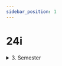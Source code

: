 ```yaml
---
sidebar_position: 1
---
```


# 24i

<Table
  header={['Datum', 'Thema', 'Inhalt']}
  compact
  selectable
  rows={[
  { cells: [ '31.01.2022', '', '' ] },
  { cells: [ '07.02.2022', '', '' ] },
  { cells: [ '14.02.2022', 'Sportwoche', '' ], type: 'holiday' },
  { cells: [ '21.02.2022', '', '' ] },
  { cells: [ '28.02.2022', '', '' ] },
  { cells: [ '07.03.2022', '', '' ] },
  { cells: [ '14.03.2022', '', '' ] },
  { cells: [ '21.03.2022', '', '' ] },
  { cells: [ '28.03.2022', '', '' ] },
  { cells: [ '04.04.2022', 'Sonderwoche', '' ], type: 'holiday' },
  { cells: [ '11.04.2022', 'Frühlingsferien', '' ], type: 'holiday' },
  { cells: [ '18.04.2022', 'Frühlingsferien', '' ], type: 'holiday' },
  { cells: [ '25.04.2022', '', '' ] },
  { cells: [ '02.05.2022', '', '' ] },
  { cells: [ '09.05.2022', '', '' ] },
  { cells: [ '16.05.2022', '', '' ] },
  { cells: [ '23.05.2022', '', '' ] },
  { cells: [ '30.05.2022', '', '' ] },
  { cells: [ '06.06.2022', 'Pfingsten', '' ], type: 'holiday' },
  { cells: [ '13.06.2022', 'Präventionswoche', '' ], type: 'holiday' },
  { cells: [ '20.06.2022', '', '' ] },
  { cells: [ '27.06.2022', '', '' ] },
  { cells: [ '30.06.2022', 'Notenschluss', '' ], type: 'event' },
  { cells: [ '04.07.2022', '', '' ] }
]}
/>

<details><summary>3. Semester</summary>
<Table
  header={['Datum', 'Thema', 'Inhalt']}
  compact
  selectable
  rows={[
    { cells: ['17.08.2021', 'Netzwerk', 'Schichtenmodell, TCP/IP-Schichtenmodell'] },
    { cells: ['24.08.2021', 'Netzwerk', 'Codierung, IP-Adresse'] },
    { cells: ['31.08.2021', 'Netzwerk', 'Routing & DNS'] },
    { cells: ['07.09.2021', 'Netzwerk', 'Protokolle, World Wide Web']},
    { cells: ['14.09.2021', 'Netzwerk', 'Workshop'] },
    { cells: ['21.09.2021', 'Netzwerk', 'Test'], type: 'test' },
    { cells: ['28.09.2021', 'Umweltwoche', ''], type: 'holiday' },
    { cells: ['05.10.2021', 'Herbstferien', ''], type: 'holiday' },
    { cells: ['12.10.2021', 'Herbstferien', ''], type: 'holiday' },
    { cells: ['19.10.2021', 'Herbstferien', ''], type: 'holiday' },
    { cells: ['26.10.2021', 'Kryptologie', 'Antike Verschlüsselungsverfahren'] },
    { cells: ['02.11.2021', 'Kryptologie', 'Symmetrische Verschlüsselung'] },
    { cells: ['09.11.2021', 'Kryptologie', 'Asymmetrische Verschlüsselung'] },
    { cells: ['16.11.2021', 'Kryptologie', 'Hashfunktion'] },
    { cells: ['23.11.2021', 'Kryptologie', 'Digitale Signaturen'] },
    { cells: ['30.11.2021', 'Kryptologie', 'Kryptologie im Alltag'] },
    { cells: ['07.12.2021', 'Kryptologie', 'Arbeitsauftrag'], type: 'event' },
    { cells: ['14.12.2021', 'Kryptologie', 'Test'], type: 'test' },
    { cells: ['21.12.2021', 'Kryptologie', 'Steganographie'] },
    { cells: ['28.12.2021', 'Winterferien', ''], type: 'holiday' },
    { cells: ['04.01.2022', 'Winterferien', ''], type: 'holiday' },
    { cells: ['11.01.2022', 'Computer', 'Grundlagen'] },
    { cells: ['18.01.2022', 'Notenschluss', ''], type: 'event' },
    { cells: ['18.01.2022', 'Computer', 'Digitale Schaltungen'] },
    { cells: ['25.01.2022', 'Computer', ''] }
  ]}
/>
</details>